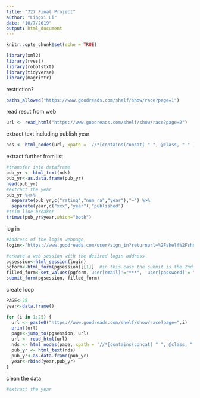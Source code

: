 ```yaml
---
title: "727 Final Project"
author: "Lingxi Li"
date: "10/7/2019"
output: html_document
---
```


```r
knitr::opts_chunk$set(echo = TRUE)
```

```r
library(xml2)
library(rvest)
library(robotstxt)
library(tidyverse)
library(magrittr)
```
restriction?
```r
paths_allowed("https://www.goodreads.com/shelf/show/race?page=1")
```
read resut from web
```r
url <- read_html("https://www.goodreads.com/shelf/show/race?page=2")
```
extract text including publish year
```r
nds <- html_nodes(url, xpath = '//*[contains(concat( " ", @class, " " ), concat( " ", "greyText", " " )) and contains(concat( " ", @class, " " ), concat( " ", "smallText", " " ))]')
```
extract further from list
```r
#transfer into dataframe
pub_yr <- html_text(nds)
pub_yr<-as.data.frame(pub_yr)
head(pub_yr)
#extract the year
pub_yr %<>% 
  separate(pub_yr,c("rating","num_ra","year"),"—") %>%
  separate(year,c("xxx","year"),"published")
#trim line breaker
trimws(pub_yr$year,which="both")
```
log in
```r
#Address of the login webpage
login<-"https://www.goodreads.com/user/sign_in?returnurl=%2Fshelf%2Fshow%2Frace%3Fpage%3D2"

#create a web session with the desired login address
pgsession<-html_session(login)
pgform<-html_form(pgsession)[[1]]  #in this case the submit is the 2nd form
filled_form<-set_values(pgform,'user[email]'="***", 'user[password]'= "***")
submit_form(pgsession, filled_form)
```
create loop
```r
PAGE<-25
year<-data.frame()

for (i in 1:25) {
  url <- paste0("https://www.goodreads.com/shelf/show/race?page=",i)
  print(url)
  page<-jump_to(pgsession, url)
  url <- read_html(url)
  nds <- html_nodes(page, xpath = '//*[contains(concat( " ", @class, " " ), concat( " ", "greyText", " " )) and contains(concat( " ", @class, " " ), concat( " ", "smallText", " " ))]')
  pub_yr <- html_text(nds)
  pub_yr<-as.data.frame(pub_yr)
  year<-rbind(year,pub_yr)
}
```
clean the data
```r
#extract the year
```

